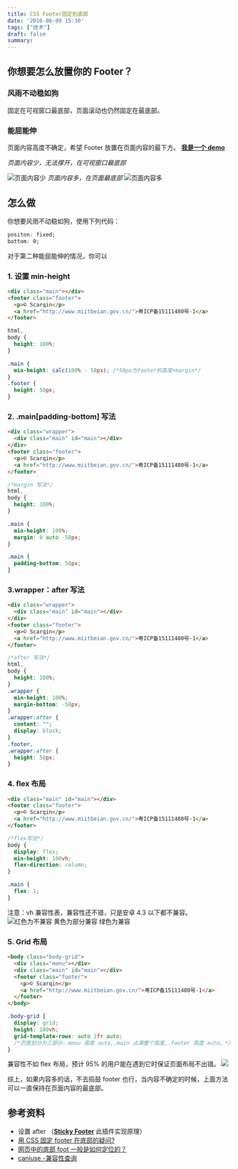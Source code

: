 ```yaml
---
title: CSS Footer固定到底部
date: '2016-06-09 15:30'
tags: ["技术"]
draft: false
summary: 
---
```

## 你想要怎么放置你的 Footer？

### 风雨不动稳如狗

固定在可视窗口最底部，页面滚动也仍然固定在最底部。

### 能屈能伸

页面内容高度不确定，希望 Footer 放置在页面内容的最下方。
**[我是一个 demo](http://htmlpreview.github.io/?https://github.com/scarqin/footer-demo/blob/master/footer/method.html)**

_页面内容少，无法撑开，在可视窗口最底部_

![页面内容少](https://images.scar.site/20220223224549.png)
_页面内容多，在页面最底部_
![页面内容多](https://images.scar.site/20220223224606.png)

## 怎么做

你想要风雨不动稳如狗，使用下列代码：
```css
positon: fixed;
bottom: 0;
```

对于第二种能屈能伸的情况，你可以

### 1. 设置 min-height

```html
<div class="main"></div>
<footer class="footer">
  <p>© Scarqin</p>
  <a href="http://www.miitbeian.gov.cn/">粤ICP备15111480号-1</a>
</footer>
```

```css
html,
body {
  height: 100%;
}

.main {
  min-height: calc(100% - 58px); /*58px为footer的高度+margin*/
}
.footer {
  height: 58px;
}
```

### 2. .main[padding-bottom] 写法

```html
<div class="wrapper">
  <div class="main" id="main"></div>
</div>
<footer class="footer">
  <p>© Scarqin</p>
  <a href="http://www.miitbeian.gov.cn/">粤ICP备15111480号-1</a>
</footer>
```

```css
/*margin 写法*/
html,
body {
  height: 100%;
}

.main {
  min-height: 100%;
  margin: 0 auto -58px;
}

.main {
  padding-bottom: 58px;
}
```

### 3.wrapper：after 写法

```html
<div class="wrapper">
  <div class="main" id="main"></div>
</div>
<footer class="footer">
  <p>© Scarqin</p>
  <a href="http://www.miitbeian.gov.cn/">粤ICP备15111480号-1</a>
</footer>
```

```css
/*after 写法*/
html,
body {
  height: 100%;
}
.wrapper {
  min-height: 100%;
  margin-bottom: -58px;
}
.wrapper:after {
  content: "";
  display: block;
}
.footer,
.wrapper:after {
  height: 58px;
}
```

### 4. flex 布局

```html
<div class="main" id="main"></div>
<footer class="footer">
  <p>© Scarqin</p>
  <a href="http://www.miitbeian.gov.cn/">粤ICP备15111480号-1</a>
</footer>
```

```css
/*flex写法*/
body {
  display: flex;
  min-height: 100vh;
  flex-direction: column;
}

.main {
  flex: 1;
}
```

注意：vh 兼容性表，兼容性还不错，只是安卓 4.3 以下都不兼容。
![红色为不兼容 黄色为部分兼容 绿色为兼容](https://images.scar.site/20220223224738.png)

### 5. Grid 布局

```html
<body class="body-grid">
  <div class="menu"></div>
  <div class="main" id="main"></div>
  <footer class="footer">
    <p>© Scarqin</p>
    <a href="http://www.miitbeian.gov.cn/">粤ICP备15111480号-1</a>
  </footer>
</body>
```

```css
.body-grid {
  display: grid;
  height: 100vh;
  grid-template-rows: auto 1fr auto;
  /*页面划分为三部分，menu 高度 auto,.main 占满整个高度,.footer 高度 auto。*/
}
```

兼容性不如 flex 布局，预计 95% 的用户能在遇到它时保证页面布局不出错。
![](https://images.scar.site/20220223224754.png)

综上，如果内容多的话，不去捣鼓 footer 也行，当内容不确定的时候，上面方法可以一直保持在页面内容的最底部。

## 参考资料

- 设置 after （[**Sticky Footer**](https://css-tricks.com/snippets/css/sticky-footer/) 此插件实现原理）
- [用 CSS 固定 footer 在底部的疑问?](https://www.zhihu.com/question/23220983)
- [网页中的底部 foot 一般是如何定位的？](https://www.zhihu.com/question/35290742?f3fb8ead20=ade2a5e2273b54a8931defdc33010ec4)
- [caniuse -兼容性查询](http://caniuse.com/#info_about)
